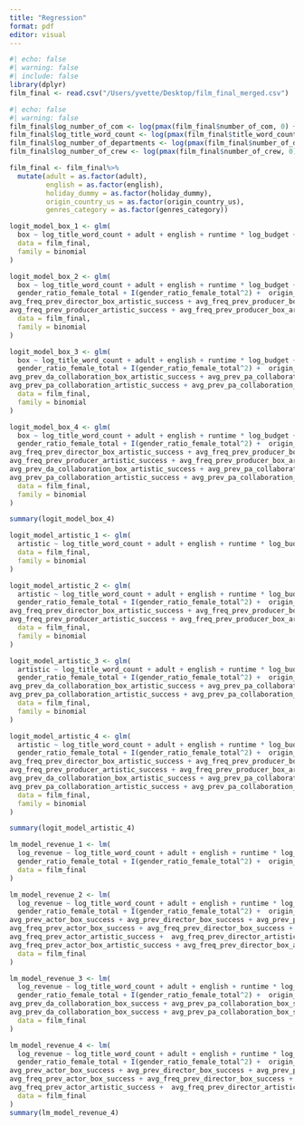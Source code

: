 ```yaml
---
title: "Regression"
format: pdf
editor: visual
---
```


```r
#| echo: false
#| warning: false
#| include: false
library(dplyr)
film_final <- read.csv("/Users/yvette/Desktop/film_final_merged.csv")
```

```r
#| echo: false
#| warning: false
film_final$log_number_of_com <- log(pmax(film_final$number_of_com, 0) + 1)
film_final$log_title_word_count <- log(pmax(film_final$title_word_count, 0) + 1)
film_final$log_number_of_departments <- log(pmax(film_final$number_of_departments, 0) + 1)
film_final$log_number_of_crew <- log(pmax(film_final$number_of_crew, 0) + 1)

film_final <- film_final%>%
  mutate(adult = as.factor(adult),
         english = as.factor(english),
         holiday_dummy = as.factor(holiday_dummy),
         origin_country_us = as.factor(origin_country_us),
         genres_category = as.factor(genres_category))
```

```r
logit_model_box_1 <- glm(
  box ~ log_title_word_count + adult + english + runtime * log_budget + log_number_of_com * log_budget + genres_category + log_number_of_crew * log_number_of_departments + origin_country_us * holiday_dummy + gender_ratio_female_total + I(gender_ratio_female_total^2) + gender_ratio_female_acting + gender_ratio_female_crew + I(gender_ratio_female_crew^2),
  data = film_final,
  family = binomial
)

logit_model_box_2 <- glm(
  box ~ log_title_word_count + adult + english + runtime * log_budget + log_number_of_com * log_budget + genres_category + log_number_of_crew * log_number_of_departments +
  gender_ratio_female_total + I(gender_ratio_female_total^2) +  origin_country_us * holiday_dummy +  gender_ratio_female_acting + gender_ratio_female_crew + I(gender_ratio_female_crew^2) + avg_log_profit_pre + avg_log_profit_pre_cumulative + avg_actor_career_length + avg_director_career_length + avg_producer_career_length+ avg_prev_actor_box_success + avg_prev_actor_artistic_success + avg_prev_actor_box_artistic_success + avg_prev_director_box_success + avg_prev_director_artistic_success + avg_prev_director_box_artistic_success + avg_prev_producer_box_success + avg_prev_producer_artistic_success + avg_prev_producer_box_artistic_success + avg_freq_prev_actor_box_success + avg_freq_prev_actor_artistic_success + avg_freq_prev_actor_box_artistic_success + avg_freq_prev_director_box_success + avg_freq_prev_director_artistic_success +
avg_freq_prev_director_box_artistic_success + avg_freq_prev_producer_box_success + 
avg_freq_prev_producer_artistic_success + avg_freq_prev_producer_box_artistic_success,
  data = film_final,
  family = binomial
)

logit_model_box_3 <- glm(
  box ~ log_title_word_count + adult + english + runtime * log_budget + log_number_of_com * log_budget + genres_category + log_number_of_crew * log_number_of_departments +
  gender_ratio_female_total + I(gender_ratio_female_total^2) +  origin_country_us * holiday_dummy +  gender_ratio_female_acting + gender_ratio_female_crew + I(gender_ratio_female_crew^2) + avg_da_collaboration_count + avg_pa_collaboration_count + avg_pd_collaboration_count + avg_log_profit_pre_co + avg_log_profit_pre_cumulative_co + avg_prev_da_collaboration_box_success + avg_prev_da_collaboration_artistic_success +
avg_prev_da_collaboration_box_artistic_success + avg_prev_pa_collaboration_box_success +
avg_prev_pa_collaboration_artistic_success + avg_prev_pa_collaboration_box_artistic_success + avg_prev_pd_collaboration_box_success + avg_prev_pd_collaboration_artistic_success + avg_prev_pd_collaboration_box_artistic_success + avg_freq_prev_da_collaboration_box_success + avg_freq_prev_da_collaboration_artistic_success + avg_freq_prev_da_collaboration_box_artistic_success + avg_freq_prev_pa_collaboration_box_success + avg_freq_prev_pa_collaboration_artistic_success + avg_freq_prev_pa_collaboration_box_artistic_success + avg_freq_prev_pd_collaboration_box_success + avg_freq_prev_pd_collaboration_artistic_success + avg_freq_prev_pd_collaboration_box_artistic_success,
  data = film_final,
  family = binomial
)

logit_model_box_4 <- glm(
  box ~ log_title_word_count + adult + english + runtime * log_budget + log_number_of_com * log_budget + genres_category + log_number_of_crew * log_number_of_departments +
  gender_ratio_female_total + I(gender_ratio_female_total^2) +  origin_country_us * holiday_dummy +  gender_ratio_female_acting + gender_ratio_female_crew + I(gender_ratio_female_crew^2) + + avg_log_profit_pre + avg_log_profit_pre_cumulative + avg_actor_career_length + avg_director_career_length + avg_producer_career_length+ avg_prev_actor_box_success + avg_prev_actor_artistic_success + avg_prev_actor_box_artistic_success + avg_prev_director_box_success + avg_prev_director_artistic_success + avg_prev_director_box_artistic_success + avg_prev_producer_box_success + avg_prev_producer_artistic_success + avg_prev_producer_box_artistic_success + avg_freq_prev_actor_box_success + avg_freq_prev_actor_artistic_success + avg_freq_prev_actor_box_artistic_success + avg_freq_prev_director_box_success + avg_freq_prev_director_artistic_success +
avg_freq_prev_director_box_artistic_success + avg_freq_prev_producer_box_success + 
avg_freq_prev_producer_artistic_success + avg_freq_prev_producer_box_artistic_success + avg_da_collaboration_count + avg_pa_collaboration_count + avg_pd_collaboration_count + avg_log_profit_pre_co + avg_log_profit_pre_cumulative_co + avg_prev_da_collaboration_box_success + avg_prev_da_collaboration_artistic_success +
avg_prev_da_collaboration_box_artistic_success + avg_prev_pa_collaboration_box_success +
avg_prev_pa_collaboration_artistic_success + avg_prev_pa_collaboration_box_artistic_success + avg_prev_pd_collaboration_box_success + avg_prev_pd_collaboration_artistic_success + avg_prev_pd_collaboration_box_artistic_success + avg_freq_prev_da_collaboration_box_success + avg_freq_prev_da_collaboration_artistic_success + avg_freq_prev_da_collaboration_box_artistic_success + avg_freq_prev_pa_collaboration_box_success + avg_freq_prev_pa_collaboration_artistic_success + avg_freq_prev_pa_collaboration_box_artistic_success + avg_freq_prev_pd_collaboration_box_success + avg_freq_prev_pd_collaboration_artistic_success + avg_freq_prev_pd_collaboration_box_artistic_success,
  data = film_final,
  family = binomial
)

summary(logit_model_box_4)
```

```r
logit_model_artistic_1 <- glm(
  artistic ~ log_title_word_count + adult + english + runtime * log_budget + log_number_of_com * log_budget + genres_category + log_number_of_crew * log_number_of_departments + origin_country_us * holiday_dummy + gender_ratio_female_total + I(gender_ratio_female_total^2) + gender_ratio_female_acting + gender_ratio_female_crew + I(gender_ratio_female_crew^2),
  data = film_final,
  family = binomial
)

logit_model_artistic_2 <- glm(
  artistic ~ log_title_word_count + adult + english + runtime * log_budget + log_number_of_com * log_budget + genres_category + log_number_of_crew * log_number_of_departments +
  gender_ratio_female_total + I(gender_ratio_female_total^2) +  origin_country_us * holiday_dummy +  gender_ratio_female_acting + gender_ratio_female_crew + I(gender_ratio_female_crew^2) + avg_log_profit_pre + avg_log_profit_pre_cumulative + avg_actor_career_length + avg_director_career_length + avg_producer_career_length+ avg_prev_actor_box_success + avg_prev_actor_artistic_success + avg_prev_actor_box_artistic_success + avg_prev_director_box_success + avg_prev_director_artistic_success + avg_prev_director_box_artistic_success + avg_prev_producer_box_success + avg_prev_producer_artistic_success + avg_prev_producer_box_artistic_success + avg_freq_prev_actor_box_success + avg_freq_prev_actor_artistic_success + avg_freq_prev_actor_box_artistic_success + avg_freq_prev_director_box_success + avg_freq_prev_director_artistic_success +
avg_freq_prev_director_box_artistic_success + avg_freq_prev_producer_box_success + 
avg_freq_prev_producer_artistic_success + avg_freq_prev_producer_box_artistic_success,
  data = film_final,
  family = binomial
)

logit_model_artistic_3 <- glm(
  artistic ~ log_title_word_count + adult + english + runtime * log_budget + log_number_of_com * log_budget + genres_category + log_number_of_crew * log_number_of_departments +
  gender_ratio_female_total + I(gender_ratio_female_total^2) +  origin_country_us * holiday_dummy +  gender_ratio_female_acting + gender_ratio_female_crew + I(gender_ratio_female_crew^2) + avg_da_collaboration_count + avg_pa_collaboration_count + avg_pd_collaboration_count + avg_log_profit_pre_co + avg_log_profit_pre_cumulative_co + avg_prev_da_collaboration_box_success + avg_prev_da_collaboration_artistic_success +
avg_prev_da_collaboration_box_artistic_success + avg_prev_pa_collaboration_box_success +
avg_prev_pa_collaboration_artistic_success + avg_prev_pa_collaboration_box_artistic_success + avg_prev_pd_collaboration_box_success + avg_prev_pd_collaboration_artistic_success + avg_prev_pd_collaboration_box_artistic_success + avg_freq_prev_da_collaboration_box_success + avg_freq_prev_da_collaboration_artistic_success + avg_freq_prev_da_collaboration_box_artistic_success + avg_freq_prev_pa_collaboration_box_success + avg_freq_prev_pa_collaboration_artistic_success + avg_freq_prev_pa_collaboration_box_artistic_success + avg_freq_prev_pd_collaboration_box_success + avg_freq_prev_pd_collaboration_artistic_success + avg_freq_prev_pd_collaboration_box_artistic_success,
  data = film_final,
  family = binomial
)

logit_model_artistic_4 <- glm(
  artistic ~ log_title_word_count + adult + english + runtime * log_budget + log_number_of_com * log_budget + genres_category + log_number_of_crew * log_number_of_departments +
  gender_ratio_female_total + I(gender_ratio_female_total^2) +  origin_country_us * holiday_dummy +  gender_ratio_female_acting + gender_ratio_female_crew + I(gender_ratio_female_crew^2) + avg_log_profit_pre + avg_log_profit_pre_cumulative + avg_actor_career_length + avg_director_career_length + avg_producer_career_length+ avg_prev_actor_box_success + avg_prev_actor_artistic_success + avg_prev_actor_box_artistic_success + avg_prev_director_box_success + avg_prev_director_artistic_success + avg_prev_director_box_artistic_success + avg_prev_producer_box_success + avg_prev_producer_artistic_success + avg_prev_producer_box_artistic_success + avg_freq_prev_actor_box_success + avg_freq_prev_actor_artistic_success + avg_freq_prev_actor_box_artistic_success + avg_freq_prev_director_box_success + avg_freq_prev_director_artistic_success +
avg_freq_prev_director_box_artistic_success + avg_freq_prev_producer_box_success + 
avg_freq_prev_producer_artistic_success + avg_freq_prev_producer_box_artistic_success + avg_da_collaboration_count + avg_pa_collaboration_count + avg_pd_collaboration_count + avg_log_profit_pre_co + avg_log_profit_pre_cumulative_co + avg_prev_da_collaboration_box_success + avg_prev_da_collaboration_artistic_success +
avg_prev_da_collaboration_box_artistic_success + avg_prev_pa_collaboration_box_success +
avg_prev_pa_collaboration_artistic_success + avg_prev_pa_collaboration_box_artistic_success + avg_prev_pd_collaboration_box_success + avg_prev_pd_collaboration_artistic_success + avg_prev_pd_collaboration_box_artistic_success + avg_freq_prev_da_collaboration_box_success + avg_freq_prev_da_collaboration_artistic_success + avg_freq_prev_da_collaboration_box_artistic_success + avg_freq_prev_pa_collaboration_box_success + avg_freq_prev_pa_collaboration_artistic_success + avg_freq_prev_pa_collaboration_box_artistic_success + avg_freq_prev_pd_collaboration_box_success + avg_freq_prev_pd_collaboration_artistic_success + avg_freq_prev_pd_collaboration_box_artistic_success,
  data = film_final,
  family = binomial
)

summary(logit_model_artistic_4)
```

```r
lm_model_revenue_1 <- lm(
  log_revenue ~ log_title_word_count + adult + english + runtime * log_budget + log_number_of_com * log_budget + genres_category + log_number_of_crew * log_number_of_departments +
  gender_ratio_female_total + I(gender_ratio_female_total^2) +  origin_country_us * holiday_dummy +  gender_ratio_female_acting + gender_ratio_female_crew + I(gender_ratio_female_crew^2),
  data = film_final
)

lm_model_revenue_2 <- lm(
  log_revenue ~ log_title_word_count + adult + english + runtime * log_budget + log_number_of_com * log_budget + genres_category + log_number_of_crew * log_number_of_departments +
  gender_ratio_female_total + I(gender_ratio_female_total^2) +  origin_country_us * holiday_dummy +  gender_ratio_female_acting + gender_ratio_female_crew + I(gender_ratio_female_crew^2) + avg_log_profit_pre + avg_log_profit_pre_cumulative + avg_actor_career_length + avg_director_career_length + avg_producer_career_length +
avg_prev_actor_box_success + avg_prev_director_box_success + avg_prev_producer_box_success  + avg_prev_actor_artistic_success + avg_prev_director_artistic_success + avg_prev_producer_artistic_success + avg_prev_actor_box_artistic_success + avg_prev_director_box_artistic_success + avg_prev_producer_box_artistic_success + 
avg_freq_prev_actor_box_success + avg_freq_prev_director_box_success + avg_freq_prev_producer_box_success  + 
avg_freq_prev_actor_artistic_success +  avg_freq_prev_director_artistic_success + avg_freq_prev_producer_artistic_success +
avg_freq_prev_actor_box_artistic_success + avg_freq_prev_director_box_artistic_success + avg_freq_prev_producer_box_artistic_success,
  data = film_final
)

lm_model_revenue_3 <- lm(
  log_revenue ~ log_title_word_count + adult + english + runtime * log_budget + log_number_of_com * log_budget + genres_category + log_number_of_crew * log_number_of_departments +
  gender_ratio_female_total + I(gender_ratio_female_total^2) +  origin_country_us * holiday_dummy +  gender_ratio_female_acting + gender_ratio_female_crew + I(gender_ratio_female_crew^2)  + avg_da_collaboration_count + avg_pa_collaboration_count + avg_pd_collaboration_count + avg_log_profit_pre_co + avg_log_profit_pre_cumulative_co +
avg_prev_da_collaboration_box_success + avg_prev_pa_collaboration_box_success + avg_prev_pd_collaboration_box_success  + avg_prev_da_collaboration_artistic_success + avg_prev_pa_collaboration_artistic_success + avg_prev_pd_collaboration_artistic_success +  avg_prev_da_collaboration_box_artistic_success + avg_prev_pa_collaboration_box_artistic_success + avg_prev_pd_collaboration_box_artistic_success +
avg_prev_da_collaboration_box_success + avg_prev_pa_collaboration_box_success + avg_prev_pd_collaboration_box_success + avg_prev_da_collaboration_artistic_success + avg_prev_pa_collaboration_artistic_success + avg_prev_pd_collaboration_artistic_success + avg_prev_da_collaboration_box_artistic_success +   avg_prev_pa_collaboration_box_artistic_success +  avg_prev_pd_collaboration_box_artistic_success + avg_freq_prev_da_collaboration_box_success + avg_freq_prev_pa_collaboration_box_success + avg_freq_prev_pd_collaboration_box_success +  avg_freq_prev_da_collaboration_artistic_success + avg_freq_prev_pa_collaboration_artistic_success + avg_freq_prev_pd_collaboration_artistic_success +   avg_freq_prev_da_collaboration_box_artistic_success +   avg_freq_prev_pa_collaboration_box_artistic_success +  avg_freq_prev_pd_collaboration_box_artistic_success,
  data = film_final
)

lm_model_revenue_4 <- lm(
  log_revenue ~ log_title_word_count + adult + english + runtime * log_budget + log_number_of_com * log_budget + genres_category + log_number_of_crew * log_number_of_departments +
  gender_ratio_female_total + I(gender_ratio_female_total^2) +  origin_country_us * holiday_dummy +  gender_ratio_female_acting + gender_ratio_female_crew + I(gender_ratio_female_crew^2) + avg_log_profit_pre + avg_log_profit_pre_cumulative + avg_actor_career_length + avg_director_career_length + avg_producer_career_length + avg_da_collaboration_count + avg_pa_collaboration_count + avg_pd_collaboration_count + avg_log_profit_pre_co + avg_log_profit_pre_cumulative_co +
avg_prev_actor_box_success + avg_prev_director_box_success + avg_prev_producer_box_success + avg_prev_da_collaboration_box_success + avg_prev_pa_collaboration_box_success + avg_prev_pd_collaboration_box_success + avg_prev_actor_artistic_success + avg_prev_director_artistic_success + avg_prev_producer_artistic_success + avg_prev_da_collaboration_artistic_success + avg_prev_pa_collaboration_artistic_success + avg_prev_pd_collaboration_artistic_success + avg_prev_actor_box_artistic_success + avg_prev_director_box_artistic_success + avg_prev_producer_box_artistic_success + avg_prev_da_collaboration_box_artistic_success + avg_prev_pa_collaboration_box_artistic_success + avg_prev_pd_collaboration_box_artistic_success +
avg_freq_prev_actor_box_success + avg_freq_prev_director_box_success + avg_freq_prev_producer_box_success + avg_freq_prev_da_collaboration_box_success + avg_freq_prev_pa_collaboration_box_success + avg_freq_prev_pd_collaboration_box_success + 
avg_freq_prev_actor_artistic_success +  avg_freq_prev_director_artistic_success + avg_freq_prev_producer_artistic_success + avg_freq_prev_da_collaboration_artistic_success + avg_freq_prev_pa_collaboration_artistic_success + avg_freq_prev_pd_collaboration_artistic_success + avg_freq_prev_actor_box_artistic_success + avg_freq_prev_director_box_artistic_success + avg_freq_prev_producer_box_artistic_success  +   avg_freq_prev_da_collaboration_box_artistic_success +   avg_freq_prev_pa_collaboration_box_artistic_success +  avg_freq_prev_pd_collaboration_box_artistic_success,
  data = film_final
)
summary(lm_model_revenue_4)
```
